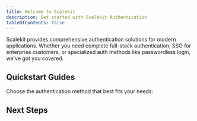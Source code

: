 ```yaml
---
title: Welcome to Scalekit
description: Get started with Scalekit Authentication
tableOfContents: false
---
```



Scalekit provides comprehensive authentication solutions for modern applications. Whether you need complete full-stack authentication, SSO for enterprise customers, or specialized auth methods like passwordless login, we've got you covered.

## Quickstart Guides

Choose the authentication method that best fits your needs:

<CardGrid>
  <LinkCard
    title="Setup Full-Stack Auth"
    description="Complete authentication solution with session and user management"
    href="/fsa/quickstart"
  />
  <LinkCard
    title="Setup MCP Auth"
    description="OAuth for MCP servers with dynamic client registration"
    href="/mcp/oauth"
  />
  <LinkCard
    title="Setup Single Sign-On"
    description="Enterprise SSO integration in hours"
    href="/sso/quickstart"
  />
  <LinkCard
    title="Setup Social Logins"
    description="Let users sign in with Google, Microsoft, GitHub, and more"
    href="/social-logins/quickstart"
  />
  <LinkCard
    title="Setup Passwordless Logins"
    description="Magic links and verification codes for seamless auth"
    href="/passwordless/quickstart"
  />
  <LinkCard
    title="Setup SCIM Provisioning"
    description="Automated user provisioning and deprovisioning"
    href="/directory/scim/quickstart"
  />
</CardGrid>

## Next Steps

<CardGrid>
  <LinkCard
    title="Installation"
    description="Install and configure Scalekit in your app"
    href="/authenticate/installation"
  />
  <LinkCard
    title="First Project"
    description="Build your first authenticated application"
    href="/authenticate/first-project"
  />
  <LinkCard
    title="Launch Checklist"
    description="Ensure you're ready for production"
    href="/authenticate/launch-checklist"
  />
</CardGrid>
